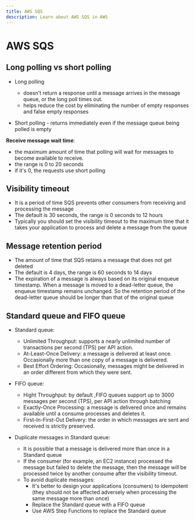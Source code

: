 ```yaml
---
title: AWS SQS
description: Learn about AWS SQS in AWS
---
```


# AWS SQS

## Long polling vs short polling

- Long polling
    - doesn’t return a response until a message arrives in the message queue, or the long poll times out.
    - helps reduce the cost by eliminating the number of empty responses and false empty responses

- Short polling
      - returns immediately even if the message queue being polled is empty

**Receive message wait time**: 
  - the maximum amount of time that polling will wait for messages to become available to receive. 
  - the range is 0 to 20 seconds
  - if it's 0, the requests use short polling

## Visibility timeout

- It is a period of time SQS prevents other consumers from receiving and processing the message
- The default is 30 seconds, the range is 0 seconds to 12 hours
- Typically you should set the visibility timeout to the maximum time that it takes your application to process and delete a message from the queue

## Message retention period

- The amount of time that SQS retains a message that does not get deleted
- The default is 4 days, the range is 60 seconds to 14 days
- The expiration of a message is always based on its original enqueue timestamp. When a message is moved to a dead-letter queue, the enqueue timestamp remains unchanged. So the retention period of the dead-letter queue should be longer than that of the original queue

## Standard queue and FIFO queue

- Standard queue:
    - Unlimited Throughput: supports a nearly unlimited number of transactions per second (TPS) per API action.
    - At-Least-Once Delivery: a message is delivered at least once. Occasionally more than one copy of a message is delivered.
    - Best Effort Ordering: Occasionally, messages might be delivered in an order different from which they were sent.
- FIFO queue:
    - Hight Throughput: by default ,FIFO queues support up to 3000 messages per second (TPS), per API action through batching
    - Exactly-Once Processing: a message is delivered once and remains available until a consume processes and deletes it.
    - First-In-First-Out Delivery: the order in which messages are sent and received is strictly preserved.

- Duplicate messages in Standard queue:
    - It is possible that a message is delivered more than once in a Standard queue
    - If the consumer (for example, an EC2 instance) processed the message but failed to delete the message, then the message will be processed twice by another consume after the visibility timeout.
    - To avoid duplicate messages:
        - It's better to design your applications (consumers) to idempotent (they should not be affected adversely when processing the same message more than once)
        - Replace the Standard queue with a FIFO queue
        - Use AWS Step Functions to replace the Standard queue
